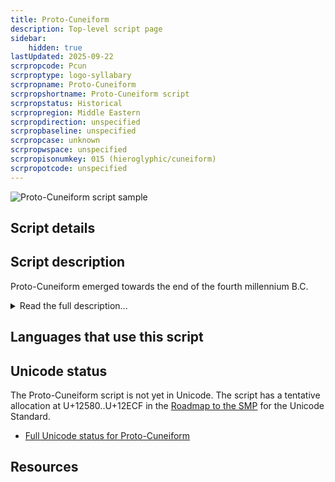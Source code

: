 ```yaml
---
title: Proto-Cuneiform
description: Top-level script page
sidebar:
    hidden: true
lastUpdated: 2025-09-22
scrpropcode: Pcun
scrproptype: logo-syllabary
scrpropname: Proto-Cuneiform
scrpropshortname: Proto-Cuneiform script
scrpropstatus: Historical
scrpropregion: Middle Eastern
scrpropdirection: unspecified
scrpropbaseline: unspecified
scrpropcase: unknown
scrpropwspace: unspecified
scrpropisonumkey: 015 (hieroglyphic/cuneiform)
scrpropotcode: unspecified
---
```



![Proto-Cuneiform script sample](../images/pcun-sample.jpg "Detail from list of place names")

## Script details

<ScriptDetails />

## Script description

Proto-Cuneiform emerged towards the end of the fourth millennium B.C.

<details>
<summary>Read the full description...</summary>in ancient Babylonia, a region of Mesopotamia that corresponds with the southern part of modern-day Iraq. This was a pictographic script. The signs were usually made on the soft surface of clay tablets with a stylus made from a reed. The clay tablets were then dried and hardened. Many such tablets have been found in archeological excavations in Uruk (Al Warka in present-day Iraq).
</details>

## Languages that use this script

<WsList script='Pcun' wsMax='5' />

## Unicode status

The Proto-Cuneiform script is not yet in Unicode. The script has a tentative allocation at U+12580..U+12ECF in the [Roadmap to the SMP](http://www.unicode.org/roadmaps/smp/) for the Unicode Standard.

- [Full Unicode status for Proto-Cuneiform](/scrlang/unicode/pcun-unicode)



## Resources

<ScriptResources detailSummary='seemore' />

